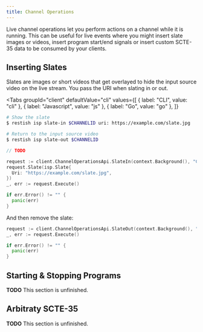 ```yaml
---
title: Channel Operations
---
```



Live channel operations let you perform actions on a channel while it is running. This can be useful for live events where you might insert slate images or videos, insert program start/end signals or insert custom SCTE-35 data to be consumed by your clients.

## Inserting Slates

Slates are images or short videos that get overlayed to hide the input source video on the live stream. You pass the URI when slating in or out.

<Tabs
  groupId="client"
  defaultValue="cli"
  values={[
    { label: "CLI", value: "cli" },
    { label: "Javascript", value: "js" },
    { label: "Go", value: "go" },
  ]}
>
  <TabItem value="cli">

```bash
# Show the slate
$ restish isp slate-in $CHANNELID uri: https://example.com/slate.jpg

# Return to the input source video
$ restish isp slate-out $CHANNELID
```

  </TabItem>
  <TabItem value="js">

```js
// TODO
```

  </TabItem>
  <TabItem value="go">

```go
request := client.ChannelOperationsApi.SlateIn(context.Background(), "CHANNEL_ID")
request.Slate(isp.Slate{
  Uri: "https://example.com/slate.jpg",
})
_, err := request.Execute()

if err.Error() != "" {
  panic(err)
}
```

And then remove the slate:

```go
request := client.ChannelOperationsApi.SlateOut(context.Background(), "CHANNEL_ID")
_, err := request.Execute()

if err.Error() != "" {
  panic(err)
}
```

  </TabItem>
</Tabs>

## Starting & Stopping Programs

**TODO** This section is unfinished.

## Arbitraty SCTE-35

**TODO** This section is unfinished.
